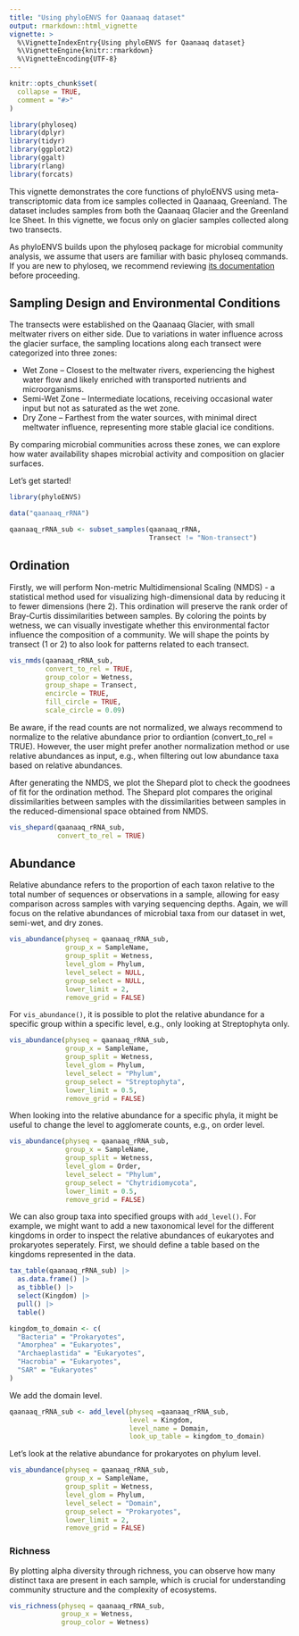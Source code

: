 ```yaml
---
title: "Using phyloENVS for Qaanaaq dataset"
output: rmarkdown::html_vignette
vignette: >
  %\VignetteIndexEntry{Using phyloENVS for Qaanaaq dataset}
  %\VignetteEngine{knitr::rmarkdown}
  %\VignetteEncoding{UTF-8}
---
```


```r
knitr::opts_chunk$set(
  collapse = TRUE,
  comment = "#>"
)

library(phyloseq)
library(dplyr)
library(tidyr)
library(ggplot2)
library(ggalt)
library(rlang)
library(forcats)
```

This vignette demonstrates the core functions of phyloENVS using meta-transcriptomic data from ice samples collected in Qaanaaq, Greenland. The dataset includes samples from both the Qaanaaq Glacier and the Greenland Ice Sheet. In this vignette, we focus only on glacier samples collected along two transects.

As phyloENVS builds upon the phyloseq package for microbial community analysis, we assume that users are familiar with basic phyloseq commands. If you are new to phyloseq, we recommend reviewing [its documentation](https://joey711.github.io/phyloseq/) before proceeding.

## Sampling Design and Environmental Conditions

The transects were established on the Qaanaaq Glacier, with small meltwater rivers on either side. Due to variations in water influence across the glacier surface, the sampling locations along each transect were categorized into three zones:

-   Wet Zone – Closest to the meltwater rivers, experiencing the highest water flow and likely enriched with transported nutrients and microorganisms.
-   Semi-Wet Zone – Intermediate locations, receiving occasional water input but not as saturated as the wet zone.
-   Dry Zone – Farthest from the water sources, with minimal direct meltwater influence, representing more stable glacial ice conditions.

By comparing microbial communities across these zones, we can explore how water availability shapes microbial activity and composition on glacier surfaces.

Let's get started!

```r
library(phyloENVS)

data("qaanaaq_rRNA")

qaanaaq_rRNA_sub <- subset_samples(qaanaaq_rRNA,
                                   Transect != "Non-transect") 
```

## Ordination

Firstly, we will perform Non-metric Multidimensional Scaling (NMDS) - a statistical method used for visualizing high-dimensional data by reducing it to fewer dimensions (here 2). This ordination will preserve the rank order of Bray-Curtis dissimilarities between samples. By coloring the points by wetness, we can visually investigate whether this environmental factor influence the composition of a community. We will shape the points by transect (1 or 2) to also look for patterns related to each transect.

```r
vis_nmds(qaanaaq_rRNA_sub,
         convert_to_rel = TRUE,
         group_color = Wetness,
         group_shape = Transect,
         encircle = TRUE,
         fill_circle = TRUE,
         scale_circle = 0.09)
```

Be aware, if the read counts are not normalized, we always recommend to normalize to the relative abundance prior to ordiantion (convert_to_rel = TRUE). However, the user might prefer another normalization method or use relative abundances as input, e.g., when filtering out low abundance taxa based on relative abundances.

After generating the NMDS, we plot the Shepard plot to check the goodnees of fit for the ordination method. The Shepard plot compares the original dissimilarities between samples with the dissimilarities between samples in the reduced-dimensional space obtained from NMDS.

```r
vis_shepard(qaanaaq_rRNA_sub, 
            convert_to_rel = TRUE)
```

## Abundance

Relative abundance refers to the proportion of each taxon relative to the total number of sequences or observations in a sample, allowing for easy comparison across samples with varying sequencing depths. Again, we will focus on the relative abundances of microbial taxa from our dataset in wet, semi-wet, and dry zones.

```r
vis_abundance(physeq = qaanaaq_rRNA_sub,
              group_x = SampleName,
              group_split = Wetness,
              level_glom = Phylum,
              level_select = NULL,
              group_select = NULL,
              lower_limit = 2,
              remove_grid = FALSE)
```

For `vis_abundance()`, it is possible to plot the relative abundance for a specific group within a specific level, e.g., only looking at Streptophyta only.  

```r
vis_abundance(physeq = qaanaaq_rRNA_sub,
              group_x = SampleName,
              group_split = Wetness,
              level_glom = Phylum,
              level_select = "Phylum",
              group_select = "Streptophyta",
              lower_limit = 0.5,
              remove_grid = FALSE)
```

When looking into the relative abundance for a specific phyla, it might be useful to change the level to agglomerate counts, e.g., on order level.

```r
vis_abundance(physeq = qaanaaq_rRNA_sub,
              group_x = SampleName,
              group_split = Wetness,
              level_glom = Order,
              level_select = "Phylum",
              group_select = "Chytridiomycota",
              lower_limit = 0.5,
              remove_grid = FALSE)
```

We can also group taxa into specified groups with `add_level()`. For example, we might want to add a new taxonomical level for the different kingdoms in order to inspect the relative abundances of eukaryotes and prokaryotes seperately. First, we should define a table based on the kingdoms represented in the data. 

```r
tax_table(qaanaaq_rRNA_sub) |>
  as.data.frame() |>
  as_tibble() |>
  select(Kingdom) |>
  pull() |>
  table()
```

```r
kingdom_to_domain <- c(
  "Bacteria" = "Prokaryotes",
  "Amorphea" = "Eukaryotes",
  "Archaeplastida" = "Eukaryotes",
  "Hacrobia" = "Eukaryotes",
  "SAR" = "Eukaryotes"
)
```

We add the domain level.

```r
qaanaaq_rRNA_sub <- add_level(physeq =qaanaaq_rRNA_sub, 
                              level = Kingdom, 
                              level_name = Domain, 
                              look_up_table = kingdom_to_domain)
```

Let's look at the relative abundance for prokaryotes on phylum level.

```r
vis_abundance(physeq = qaanaaq_rRNA_sub,
              group_x = SampleName,
              group_split = Wetness,
              level_glom = Phylum,
              level_select = "Domain",
              group_select = "Prokaryotes",
              lower_limit = 2,
              remove_grid = FALSE)
```

### Richness

By plotting alpha diversity through richness, you can observe how many distinct taxa are present in each sample, which is crucial for understanding community structure and the complexity of ecosystems.

```r
vis_richness(physeq = qaanaaq_rRNA_sub, 
             group_x = Wetness, 
             group_color = Wetness)
```
